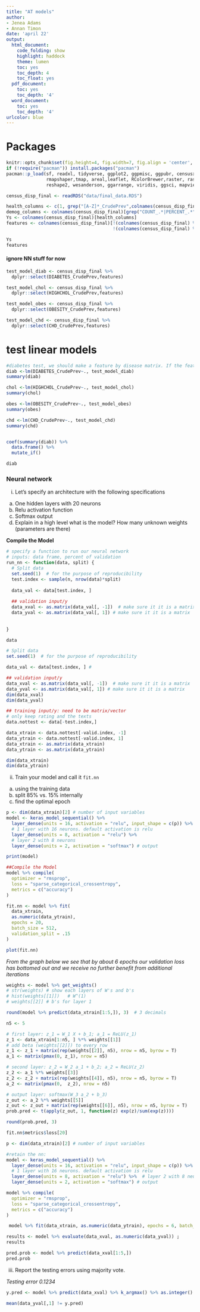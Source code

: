 ```yaml
---
title: "AT models"
author:
- Jenea Adams
- Annan Timon
date: 'april 22'
output:
  html_document:
    code_folding: show
    highlight: haddock
    theme: lumen
    toc: yes
    toc_depth: 4
    toc_float: yes
  pdf_document:
    toc: yes
    toc_depth: '4'
  word_document:
    toc: yes
    toc_depth: '4'
urlcolor: blue  
---
```


# Packages 


```r
knitr::opts_chunk$set(fig.height=4, fig.width=7, fig.align = 'center', warning = F)
if (!require("pacman")) install.packages("pacman")
pacman::p_load(sf, readxl, tidyverse, ggplot2, ggpmisc, ggpubr, censusxy, tigris, ndi, dplyr,
               rmapshaper,tmap, areal,leaflet, RColorBrewer,raster, rasterVis, tidycensus, censusapi,
               reshape2, wesanderson, ggarrange, viridis, ggsci, mapview) 
```

```r
census_disp_final <- readRDS("data/final_data.RDS")
```


```r
health_columns <- c(1, grep("[A-Z]*_CrudePrev",colnames(census_disp_final)))
demog_columns <- colnames(census_disp_final)[grep("COUNT_.*|PERCENT_.*",colnames(census_disp_final))]
Ys <- colnames(census_disp_final)[health_columns]
features <- colnames(census_disp_final)[!(colnames(census_disp_final) %in% Ys) &
                                        !(colnames(census_disp_final) %in% demog_columns)]

Ys
features
```
#### ignore NN stuff for now

```r

test_model_diab <- census_disp_final %>%
  dplyr::select(DIABETES_CrudePrev,features)

test_model_chol <- census_disp_final %>%
  dplyr::select(HIGHCHOL_CrudePrev,features)

test_model_obes <- census_disp_final %>%
  dplyr::select(OBESITY_CrudePrev,features)

test_model_chd <- census_disp_final %>%
  dplyr::select(CHD_CrudePrev,features)


```

# test linear models
```r
#diabetes test, we should make a feature by disease matrix. If the features are significant show the magnitude of the coeifficient
diab <-lm(DIABETES_CrudePrev~., test_model_diab)
summary(diab)

chol <-lm(HIGHCHOL_CrudePrev~., test_model_chol)
summary(chol)

obes <-lm(OBESITY_CrudePrev~., test_model_obes)
summary(obes)

chd <-lm(CHD_CrudePrev~., test_model_chd)
summary(chd)


coef(summary(diab)) %>% 
  data.frame() %>%
  mutate_if()

diab
```


### Neural network

i. Let's specify an architecture with the following specifications
  a) One hidden layers with 20 neurons
  b) Relu activation function
  c) Softmax output
  d) Explain in a high level what is the model? How many unknown weights (parameters are there)


**Compile the Model**

```r
# specify a function to run our neural network
# inputs: data frame, percent of validation
run_nn <- function(data, split) {
  # Split data
  set.seed(1)  # for the purpose of reproducibility
  test.index <- sample(n, nrow(data)*split)
  
  data_val <- data[test.index, ]
  
  ## validation input/y
  data_xval <- as.matrix(data_val[, -1])  # make sure it it is a matrix
  data_yval <- as.matrix(data_val[, 1]) # make sure it it is a matrix
  
  
}
```

  
```r
data 
```

```r
# Split data
set.seed(1)  # for the purpose of reproducibility

data_val <- data[test.index, ] # 

## validation input/y
data_xval <- as.matrix(data_val[, -1])  # make sure it it is a matrix
data_yval <- as.matrix(data_val[, 1]) # make sure it it is a matrix
dim(data_xval)
dim(data_yval)
```

```r
## training input/y: need to be matrix/vector
# only keep rating and the texts
data.nottest <- data[-test.index,]

data_xtrain <- data.nottest[-valid.index, -1]
data_ytrain <- data.nottest[-valid.index, 1]   
data_xtrain <- as.matrix(data_xtrain)
data_ytrain <- as.matrix(data_ytrain) 

dim(data_xtrain)
dim(data_ytrain)
```

ii. Train your model and call it `fit.nn` 
  a) using the training data
  b) split 85% vs. 15% internally
  c) find the optimal epoch
  
```r
p <- dim(data_xtrain)[2] # number of input variables
model <- keras_model_sequential() %>%
  layer_dense(units = 16, activation = "relu", input_shape = c(p)) %>% 
  # 1 layer with 16 neurons. default activation is relu
  layer_dense(units = 8, activation = "relu") %>%  
  # layer 2 with 8 neurons
  layer_dense(units = 2, activation = "softmax") # output

print(model)
```



```r
##Compile the Model
model %>% compile(
  optimizer = "rmsprop",
  loss = "sparse_categorical_crossentropy",
  metrics = c("accuracy")
)
```


```r
fit.nn <- model %>% fit(
  data_xtrain,
  as.numeric(data_ytrain),
  epochs = 20, 
  batch_size = 512,
  validation_split = .15
)

plot(fit.nn)
```

_From the graph below we see that by about 6 epochs our validation loss has bottomed out and we receive no further benefit from additional iterations_

```r
weights <- model %>% get_weights()
# str(weights) # show each layers of W's and b's
# hist(weights[[1]])   # W^(1)
# weights[[2]] # b's for layer 1
```

```r
round(model %>% predict(data_xtrain[1:5,]), 3)  # 3 decimals
```

```r
n5 <- 5

# first layer: z_1 = W_1 X + b_1; a_1 = ReLU(z_1)
z_1 <- data_xtrain[1:n5, ] %*% weights[[1]] 
# add beta (weights[[2]]) to every row 
z_1 <- z_1 + matrix(rep(weights[[2]], n5), nrow = n5, byrow = T)
a_1 <- matrix(pmax(0, z_1), nrow = n5)

# second layer: z_2 = W_2 a_1 + b_2; a_2 = ReLU(z_2)
z_2 <- a_1 %*% weights[[3]]
z_2 <- z_2 + matrix(rep(weights[[4]], n5), nrow = n5, byrow = T)
a_2 <- matrix(pmax(0,  z_2), nrow = n5)

# output layer: softmax(W_3 a_2 + b_3)
z_out <- a_2 %*% weights[[5]] 
z_out <- z_out + matrix(rep(weights[[6]], n5), nrow = n5, byrow = T)
prob.pred <- t(apply(z_out, 1, function(z) exp(z)/sum(exp(z))))

round(prob.pred, 3)
```

```r
fit.nn$metrics$loss[20]
```


```r
p <- dim(data_xtrain)[2] # number of input variables

#retain the nn:
model <- keras_model_sequential() %>%
  layer_dense(units = 16, activation = "relu", input_shape = c(p)) %>% 
  # 1 layer with 16 neurons. default activation is relu
  layer_dense(units = 8, activation = "relu") %>%  # layer 2 with 8 neurons
  layer_dense(units = 2, activation = "softmax") # output

model %>% compile(
  optimizer = "rmsprop",
  loss = "sparse_categorical_crossentropy",
  metrics = c("accuracy")
)

 model %>% fit(data_xtrain, as.numeric(data_ytrain), epochs = 6, batch_size = 512)
```

```r
results <- model %>% evaluate(data_xval, as.numeric(data_yval)) ; 
results
```


```r
pred.prob <- model %>% predict(data_xval[1:5,])
pred.prob
```

  
iii. Report the testing errors using majority vote. 

_Testing error 0.1234_

```r
y.pred <- model %>% predict(data_xval) %>% k_argmax() %>% as.integer()

mean(data_yval[,1] != y.pred)
```
